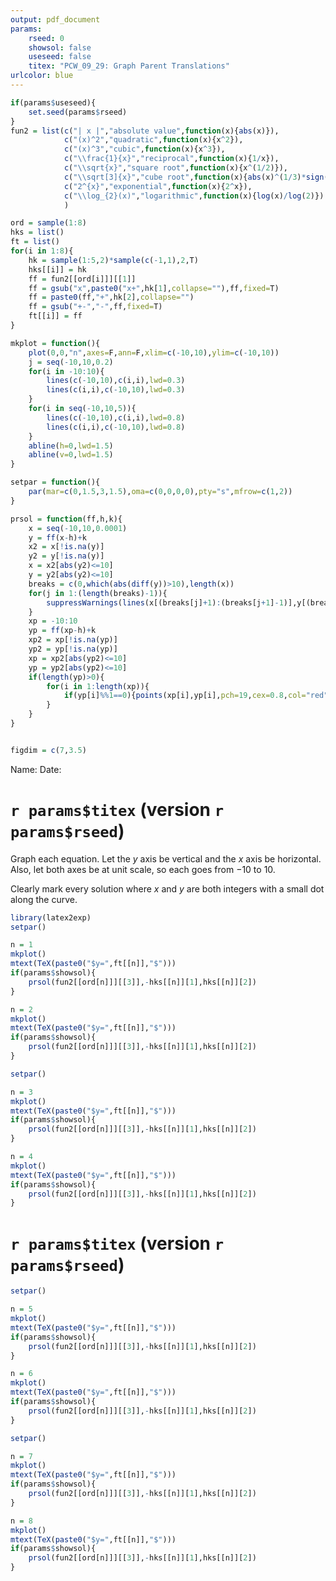 ```yaml
---
output: pdf_document
params:
    rseed: 0
    showsol: false
    useseed: false
    titex: "PCW_09_29: Graph Parent Translations"
urlcolor: blue
---
```



```r
if(params$useseed){
    set.seed(params$rseed)
}
fun2 = list(c("| x |","absolute value",function(x){abs(x)}),
            c("(x)^2","quadratic",function(x){x^2}),
            c("(x)^3","cubic",function(x){x^3}),
            c("\\frac{1}{x}","reciprocal",function(x){1/x}),
            c("\\sqrt{x}","square root",function(x){x^(1/2)}),
            c("\\sqrt[3]{x}","cube root",function(x){abs(x)^(1/3)*sign(x)}),
            c("2^{x}","exponential",function(x){2^x}),
            c("\\log_{2}(x)","logarithmic",function(x){log(x)/log(2)})
            )

ord = sample(1:8)
hks = list()
ft = list()
for(i in 1:8){
    hk = sample(1:5,2)*sample(c(-1,1),2,T)
    hks[[i]] = hk
    ff = fun2[[ord[i]]][[1]]
    ff = gsub("x",paste0("x+",hk[1],collapse=""),ff,fixed=T)
    ff = paste0(ff,"+",hk[2],collapse="")
    ff = gsub("+-","-",ff,fixed=T)
    ft[[i]] = ff
}

mkplot = function(){
    plot(0,0,"n",axes=F,ann=F,xlim=c(-10,10),ylim=c(-10,10))
    j = seq(-10,10,0.2)
    for(i in -10:10){
        lines(c(-10,10),c(i,i),lwd=0.3)
        lines(c(i,i),c(-10,10),lwd=0.3)
    }
    for(i in seq(-10,10,5)){
        lines(c(-10,10),c(i,i),lwd=0.8)
        lines(c(i,i),c(-10,10),lwd=0.8)
    }
    abline(h=0,lwd=1.5)
    abline(v=0,lwd=1.5)
}

setpar = function(){
    par(mar=c(0,1.5,3,1.5),oma=c(0,0,0,0),pty="s",mfrow=c(1,2))
}

prsol = function(ff,h,k){
    x = seq(-10,10,0.0001)
    y = ff(x-h)+k
    x2 = x[!is.na(y)]
    y2 = y[!is.na(y)]
    x = x2[abs(y2)<=10]
    y = y2[abs(y2)<=10]
    breaks = c(0,which(abs(diff(y))>10),length(x))
    for(j in 1:(length(breaks)-1)){
        suppressWarnings(lines(x[(breaks[j]+1):(breaks[j+1]-1)],y[(breaks[j]+1):(breaks[j+1]-1)],type="l",lwd=4,col="red"))
    }
    xp = -10:10
    yp = ff(xp-h)+k
    xp2 = xp[!is.na(yp)]
    yp2 = yp[!is.na(yp)]
    xp = xp2[abs(yp2)<=10]
    yp = yp2[abs(yp2)<=10]
    if(length(yp)>0){
        for(i in 1:length(xp)){
            if(yp[i]%%1==0){points(xp[i],yp[i],pch=19,cex=0.8,col="red")}
        }
    }
}


figdim = c(7,3.5)

```

Name: \hspace{4in} Date: \hfill \vspace{3pt} \hrule

# `r params$titex` (version `r params$rseed`)

Graph each equation. Let the $y$ axis be vertical and the $x$ axis be horizontal. Also, let both axes be at unit scale, so each goes from $-10$ to $10$.

Clearly mark every solution where $x$ and $y$ are both integers with a small dot along the curve.


\vfill

```r
library(latex2exp)
setpar()

n = 1
mkplot()
mtext(TeX(paste0("$y=",ft[[n]],"$")))
if(params$showsol){
    prsol(fun2[[ord[n]]][[3]],-hks[[n]][1],hks[[n]][2])
}

n = 2
mkplot()
mtext(TeX(paste0("$y=",ft[[n]],"$")))
if(params$showsol){
    prsol(fun2[[ord[n]]][[3]],-hks[[n]][1],hks[[n]][2])
}
```

\vfill

```r
setpar()

n = 3
mkplot()
mtext(TeX(paste0("$y=",ft[[n]],"$")))
if(params$showsol){
    prsol(fun2[[ord[n]]][[3]],-hks[[n]][1],hks[[n]][2])
}

n = 4
mkplot()
mtext(TeX(paste0("$y=",ft[[n]],"$")))
if(params$showsol){
    prsol(fun2[[ord[n]]][[3]],-hks[[n]][1],hks[[n]][2])
}
```

\vfill

\newpage


# `r params$titex` (version `r params$rseed`)

\vfill

```r
setpar()

n = 5
mkplot()
mtext(TeX(paste0("$y=",ft[[n]],"$")))
if(params$showsol){
    prsol(fun2[[ord[n]]][[3]],-hks[[n]][1],hks[[n]][2])
}

n = 6
mkplot()
mtext(TeX(paste0("$y=",ft[[n]],"$")))
if(params$showsol){
    prsol(fun2[[ord[n]]][[3]],-hks[[n]][1],hks[[n]][2])
}
```

\vfill

```r
setpar()

n = 7
mkplot()
mtext(TeX(paste0("$y=",ft[[n]],"$")))
if(params$showsol){
    prsol(fun2[[ord[n]]][[3]],-hks[[n]][1],hks[[n]][2])
}

n = 8
mkplot()
mtext(TeX(paste0("$y=",ft[[n]],"$")))
if(params$showsol){
    prsol(fun2[[ord[n]]][[3]],-hks[[n]][1],hks[[n]][2])
}
```

\vfill




